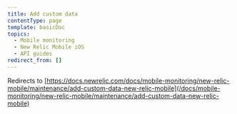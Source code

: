 ```yaml
---
title: Add custom data
contentType: page
template: basicDoc
topics:
  - Mobile monitoring
  - New Relic Mobile iOS
  - API guides
redirect_from: []
---
```


Redirects to [https://docs.newrelic.com/docs/mobile-monitoring/new-relic-mobile/maintenance/add-custom-data-new-relic-mobile](/docs/mobile-monitoring/new-relic-mobile/maintenance/add-custom-data-new-relic-mobile)
